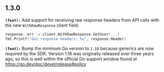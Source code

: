 ## 1.3.0
**`(feat):`** Add support for receiving raw response headers from API calls with the new `WithRawResponse` client field.

```go
response, err := client.WithRawResponse.GetUser(...)
fmt.Printf("Got response headers: %v", response.Header)
```


**`(feat):`** Bump the minimum Go version to `1.18` because generics are now required by the SDK. Version 1.18 was
originally released over three years ago, so this is well within the official Go support window found
at https://go.dev/doc/devel/release#policy


